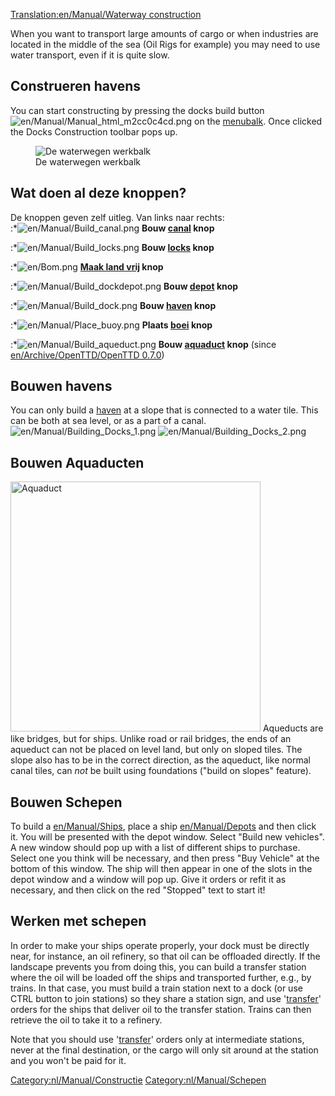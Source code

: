 [[Translation:en/Manual/Waterway construction]]
{{nl/Vertaling|en/Manual/Waterway construction|11}}
{{nl/Manual/Inhoudsopgave}}

When you want to transport large amounts of cargo or when industries are located in the middle of the sea (Oil Rigs for example) you may need to use water transport, even if it is quite slow.
==Construeren havens==
You can start constructing by pressing the docks build button [[File:en/Manual/Manual html m2cc0c4cd.png]] on the [[nl/Manual/Spelinterface#de-menubalk|menubalk]]. Once clicked the Docks Construction toolbar pops up.

[[File:nl/Manual/Bouw van waterwegen toolbar hk.png|none|frame|De waterwegen werkbalk]]

==Wat doen al deze knoppen?==
De knoppen geven zelf uitleg. Van links naar rechts:<br>
:*[[File:en/Manual/Build canal.png]] '''Bouw [[nl/Manual/Havens|canal]] knop'''
:*[[File:en/Manual/Build locks.png]] '''Bouw [[nl/Manual/Havens|locks]] knop'''
:*[[File:en/Bom.png]] '''[[nl/Manual/Terreinvorming|Maak land vrij]] knop'''
:*[[File:en/Manual/Build dockdepot.png]] '''Bouw [[en/Manual/Depots|depot]] knop'''
:*[[File:en/Manual/Build dock.png]] '''Bouw [[nl/Manual/Havens|haven]] knop'''
:*[[File:en/Manual/Place buoy.png]] '''Plaats [[nl/Manual/Havens|boei]] knop'''
:*[[File:en/Manual/Build aqueduct.png]] '''Bouw [[nl/Manual/Waterwegconstructies#bouwen-aquaducten|aquaduct]] knop''' (since [[en/Archive/OpenTTD/OpenTTD 0.7.0]])

==Bouwen havens==
You can only build a [[nl/Manual/Havens|haven]] at a slope that is connected to a water tile. This can be both at sea level, or as a part of a canal.
[[File:en/Manual/Building Docks 1.png|left]] [[File:en/Manual/Building Docks 2.png]]


==Bouwen Aquaducten==
[[File:en/Manual/Aqueduct.png|left|thumb|400px|Aquaduct]]
Aqueducts are like bridges, but for ships. Unlike road or rail bridges, the ends of an aqueduct can not be placed on level land, but only on sloped tiles. The slope also has to be in the correct direction, as the aqueduct, like normal canal tiles, can ''not'' be built using foundations ("build on slopes" feature).<br style="clear:both;">

==Bouwen Schepen==
To build a [[en/Manual/Ships]], place a ship [[en/Manual/Depots]] and then click it. You will be presented with the depot window. Select "Build new vehicles". A new window should pop up with a list of different ships to purchase. Select one you think will be necessary, and then press "Buy Vehicle" at the bottom of this window. The ship will then appear in one of the slots in the depot window and a window will pop up. Give it orders or refit it as necessary, and then click on the red "Stopped" text to start it!

==Werken met schepen==
In order to make your ships operate properly, your dock must be directly near, for instance, an oil refinery, so that oil can be offloaded directly. If the landscape prevents you from doing this, you can build a transfer station where the oil will be loaded off the ships and transported further, e.g., by trains. In that case, you must build a train station next to a dock (or use CTRL button to join stations) so they share a station sign, and use '[[en/Manual/Orders#transfer|transfer]]' orders for the ships that deliver oil to the transfer station. Trains can then retrieve the oil to take it to a refinery.

Note that you should use '[[en/Manual/Orders#transfer|transfer]]' orders only at intermediate stations, never at the final destination, or the cargo will only sit around at the station and you won't be paid for it.
[[Category:nl/Manual/Constructie]]
[[Category:nl/Manual/Schepen]]
